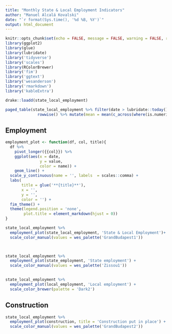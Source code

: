 ```yaml
---
title: "Monthly State & Local Employment Indicators"
author: "Manuel Alcalá Kovalski"
date: "`r format(Sys.time(), '%d %B, %Y')`"
output: html_document
---
```


```r

knitr::opts_chunk$set(echo = FALSE, message = FALSE, warning = FALSE, results = 'asis', fig.width = 6.5, fig.height = 4.5, fig.align = "center")
library(ggplot2)
library(glue)
library(lubridate)
library('tidyverse')
library('scales')
library(RColorBrewer)
library('fim')
library('ggtext')
library('wesanderson')
library('rmarkdown')
library('kableExtra')
```





```r
drake::loadd(state_local_employment)
```

```r
paged_table(state_local_employment %>% filter(date > lubridate::today() - months(3)) %>% pivot_longer(where(is.numeric)) %>% pivot_wider(names_from = date) %>%
              rowwise() %>% mutate(mean = mean(c_across(where(is.numeric)))), options(rows.print = 12, max.print = 12, cols.print = 13))
```
## Employment

```r
employment_plot <- function(df, col, title){
  df %>%
    pivot_longer({{col}}) %>%
    ggplot(aes(x = date,
               y = value,
               color = name)) +
    geom_line() +
  scale_y_continuous(name = '', labels  = scales::comma) +
  labs(
       title = glue('**{title}**'),
       x = '',
       y = '',
       color = '') +
  fim_theme() +
  theme(legend.position = 'none',
        plot.title = element_markdown(hjust = 0))
}
```


```r
state_local_employment %>%
  employment_plot(state_local_employment, 'State & Local Employment')+
  scale_color_manual(values = wes_palette('GrandBudapest1'))

    
```
```r
state_local_employment %>%
  employment_plot(state_employment, 'State employment') +
  scale_color_manual(values = wes_palette('Zissou1'))
    
```
```r
state_local_employment %>%
  employment_plot(local_employment, 'Local employment') +
  scale_color_brewer(palette = 'Dark2')
```

## Construction

```r
state_local_employment %>%
  employment_plot(construction, title = 'Construction put in place') +
  scale_color_manual(values = wes_palette('GrandBudapest2'))
```



